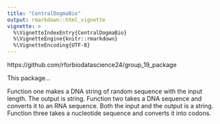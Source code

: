 ```yaml
---
title: "CentralDogmaBio"
output: rmarkdown::html_vignette
vignette: >
  %\VignetteIndexEntry{CentralDogmaBio}
  %\VignetteEngine{knitr::rmarkdown}
  %\VignetteEncoding{UTF-8}
---
```


https://github.com/rforbiodatascience24/group_19_package

This package...

Function one makes a DNA string of random sequence with the input length. The output is string. Function two takes a DNA sequence and converts it to an RNA sequence. Both the input and the output is a string. Function three takes a nucleotide sequence and converts it into codons. 
